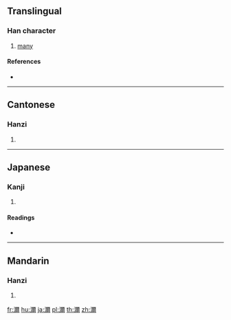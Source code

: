 {{character info/new}}
{{also|沵}}
==Translingual==

===Han character===
{{Han char|rn=85|rad=水|as=14|sn=17|four=31127|canj=EMFB|ids=⿰氵爾}}

# [[many]]

====References====
* {{Han ref|kx=0655.210|dkj=18482|dj=1065.190|hdz=31766.080|uh=6FD4|ud=28628|bh=ED51|bd=60753}}

----

==Cantonese==

===Hanzi===
{{yue-hanzi|jyut=|y=nei5}}

# {{defn|lang=yue|sort=水14}}

----

==Japanese==

===Kanji===
{{ja-kanji|grade=|rs=水14}}

# {{defn|lang=ja|sort=水14}}

====Readings====
* {{ja-readings|on=[[でい]] (dei), [[ない]] (nai)|kun=}}

----

==Mandarin==

===Hanzi===
{{cmn-hanzi|pin=[[mǐ]] ([[mi3]])|wg=mi<sup>3</sup>}}

# {{defn|lang=cmn|sort=水14}}

[[fr:濔]]
[[hu:濔]]
[[ja:濔]]
[[pl:濔]]
[[th:濔]]
[[zh:濔]]